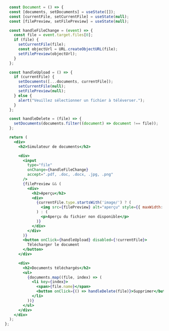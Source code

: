 ```jsx title="Simulateur de documents" {} showLineNumbers
  const Document = () => {
  const [documents, setDocuments] = useState([]);
  const [currentFile, setCurrentFile] = useState(null);
  const [filePreview, setFilePreview] = useState(null);

  const handleFileChange = (event) => {
    const file = event.target.files[0];
    if (file) {
      setCurrentFile(file);
      const objectUrl = URL.createObjectURL(file);
      setFilePreview(objectUrl);
    }
  };

  const handleUpload = () => {
    if (currentFile) {
      setDocuments([...documents, currentFile]);
      setCurrentFile(null);
      setFilePreview(null);
    } else {
      alert("Veuillez sélectionner un fichier à téléverser.");
    }
  };

  const handleDelete = (file) => {
    setDocuments(documents.filter((document) => document !== file));
  };

  return (
    <div>
      <h2>Simulateur de documents</h2>

      <div>
        <input
          type="file"
          onChange={handleFileChange}
          accept=".pdf, .doc, .docx, .jpg, .png"
        />
        {filePreview && (
          <div>
            <h2>Aperçu</h2>
            <div>
              {currentFile.type.startsWith('image/') ? (
                <img src={filePreview} alt="aperçu" style={{ maxWidth: '50%' }} />
              ) : (
                <p>Aperçu du fichier non disponible</p>
              )}
            </div>
          </div>
        )}
        <button onClick={handleUpload} disabled={!currentFile}>
          Télécharger le document
        </button>
      </div>

      <div>
        <h2>Documents téléchargés</h2>
        <ul>
          {documents.map((file, index) => (
            <li key={index}>
              <span>{file.name}</span>
              <button onClick={() => handleDelete(file)}>Supprimer</button>
            </li>
          ))}
        </ul>
      </div>
    </div>
  );
};
```